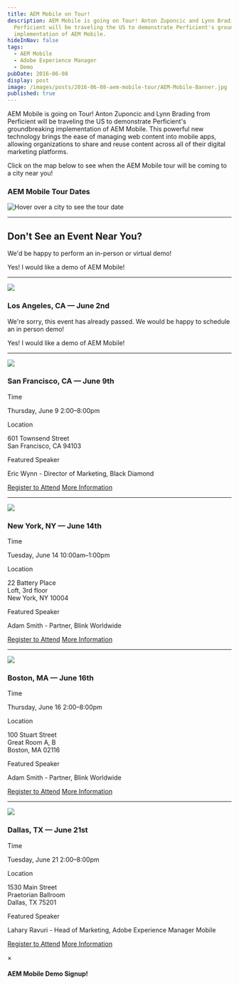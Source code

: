 ```yaml
---
title: AEM Mobile on Tour!
description: AEM Mobile is going on Tour! Anton Zuponcic and Lynn Brading from
  Perficient will be traveling the US to demonstrate Perficient's groundbreaking
  implementation of AEM Mobile.
hideInNav: false
tags:
  - AEM Mobile
  - Adobe Experience Manager
  - Demo
pubDate: 2016-06-08
display: post
image: /images/posts/2016-06-08-aem-mobile-tour/AEM-Mobile-Banner.jpg
published: true
---
```


 AEM Mobile is going on Tour! Anton Zuponcic and Lynn Brading from Perficient will be traveling the US to demonstrate Perficient's groundbreaking implementation of AEM Mobile. This powerful new technology brings the ease of managing web content into mobile apps, allowing organizations to share and reuse content across all of their digital marketing platforms.

 Click on the map below to see when the AEM Mobile tour will be coming to a city near you!

### AEM Mobile Tour Dates

![](/images/posts/2016-06-08-aem-mobile-tour/AEM-Mobile-Tour-Map.png "Hover over a city to see the tour date") 

  
---

  
## Don't See an Event Near You?

 We'd be happy to perform an in-person or virtual demo!

Yes! I would like a demo of AEM Mobile! 

  
---

  
![](/images/posts/2016-06-08-aem-mobile-tour/AEM-Mobile-Tour-LA.png) 

### Los Angeles, CA — June 2nd

 We're sorry, this event has already passed. We would be happy to schedule an in person demo!

Yes! I would like a demo of AEM Mobile! 

  
---

  
![](/images/posts/2016-06-08-aem-mobile-tour/AEM-Mobile-Tour-SFO.png) 

### San Francisco, CA — June 9th

Time

Thursday, June 9 2:00–8:00pm

Location

601 Townsend Street  
San Francisco, CA 94103

Featured Speaker

Eric Wynn - Director of Marketing, Black Diamond

[Register to Attend](http://www.adobeeventsonline.com/AEMMobile/2016/SF/index.php?source=130) [More Information](http://www.adobeeventsonline.com/AEMMobile/2016/SF/130/invite.html) 

  
---

  
![](/images/posts/2016-06-08-aem-mobile-tour/AEM-Mobile-Tour-NY.png) 

### New York, NY — June 14th

Time

Tuesday, June 14 10:00am–1:00pm

Location

22 Battery Place  
Loft, 3rd floor  
New York, NY 10004

Featured Speaker

Adam Smith - Partner, Blink Worldwide

[Register to Attend](http://www.adobeeventsonline.com/AEMMobile/2016/NY/index.php?source=998) [More Information](http://www.adobeeventsonline.com/AEMMobile/2016/NY/invite.html) 

  
---

  
![](/images/posts/2016-06-08-aem-mobile-tour/AEM-Mobile-Tour-Boston.png) 

### Boston, MA — June 16th

Time

Thursday, June 16 2:00–8:00pm

Location

100 Stuart Street  
Great Room A, B  
Boston, MA 02116

Featured Speaker

Adam Smith - Partner, Blink Worldwide

[Register to Attend](http://www.adobeeventsonline.com/AEMMobile/2016/Bos/index.php?source=998) [More Information](http://www.adobeeventsonline.com/AEMMobile/2016/Bos/invite.html) 

  
---

  
![](/images/posts/2016-06-08-aem-mobile-tour/AEM-Mobile-Tour-Dallas.png) 

### Dallas, TX — June 21st

Time

Tuesday, June 21 2:00–8:00pm

Location

1530 Main Street  
Praetorian Ballroom  
Dallas, TX 75201

Featured Speaker

Lahary Ravuri - Head of Marketing, Adobe Experience Manager Mobile

[Register to Attend](http://www.adobeeventsonline.com/AEMMobile/2016/Bos/index.php?source=998) [More Information](http://www.adobeeventsonline.com/AEMMobile/2016/Dal/invite.html) 

× 

#### AEM Mobile Demo Signup!
